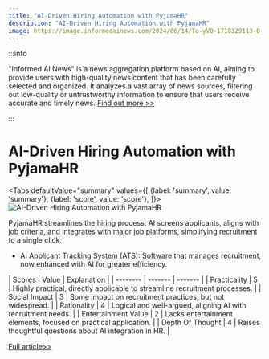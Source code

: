 ```yaml
---
title: "AI-Driven Hiring Automation with PyjamaHR"
description: "AI-Driven Hiring Automation with PyjamaHR"
image: https://image.informedainews.com/2024/06/14/To-yVO-1718329113-0.jpg
---
```



:::info

"Informed AI News" is a news aggregation platform based on AI, aiming to provide users with high-quality news content that has been carefully selected and organized. It analyzes a vast array of news sources, filtering out low-quality or untrustworthy information to ensure that users receive accurate and timely news.  [Find out more >>](/)

:::

# AI-Driven Hiring Automation with PyjamaHR


<Tabs
	defaultValue="summary"
	values={[
	{label: 'summary', value: 'summary'},
	{label: 'score', value: 'score'},
]}>
<TabItem value="summary">
<img
  src="https://image.informedainews.com/2024/06/14/To-yVO-1718329113-0.jpg"
  alt="AI-Driven Hiring Automation with PyjamaHR"
/>



PyjamaHR streamlines the hiring process. AI screens applicants, aligns with job criteria, and integrates with major job platforms, simplifying recruitment to a single click.

* AI Applicant Tracking System (ATS): Software that manages recruitment, now enhanced with AI for greater efficiency.
</TabItem>
<TabItem value="score">
	| Scores     | Value   | Explanation |
	| -------- | ------- | ------- |
	| Practicality  | 5    | Highly practical, directly applicable to streamline recruitment processes.    |
	| Social Impact | 3     | Some impact on recruitment practices, but not widespread.    |
	| Rationality    | 4    | Logical and well-argued, aligning AI with recruitment needs.    |
	| Entertainment Value    | 2    | Lacks entertainment elements, focused on practical application.    |
	| Depth Of Thought    | 4    | Raises thoughtful questions about AI integration in HR.    |
</TabItem>
</Tabs>

[Full article>>](https://www.producthunt.com/posts/pyjamahr-2)
